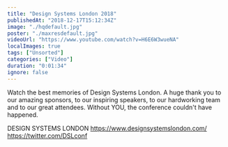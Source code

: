 ```yaml
---
title: "Design Systems London 2018"
publishedAt: "2018-12-17T15:12:34Z"
image: "./hqdefault.jpg"
poster: "./maxresdefault.jpg"
videoUrl: "https://www.youtube.com/watch?v=H6E6W3wueNA"
localImages: true
tags: ["Unsorted"]
categories: ["Video"]
duration: "0:01:34"
ignore: false
---
```


Watch the best memories of Design Systems London.
A huge thank you to our amazing sponsors, to our inspiring speakers, to our hardworking team and to our great attendees. Without YOU, the conference couldn't have happened.

DESIGN SYSTEMS LONDON
https://www.designsystemslondon.com/
https://twitter.com/DSLconf

